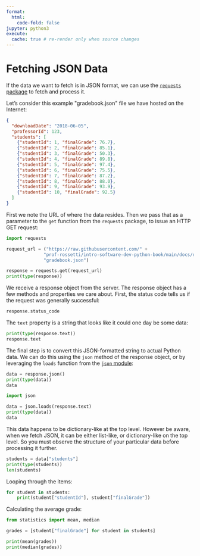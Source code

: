 ```yaml
---
format:
  html:
    code-fold: false
jupyter: python3
execute:
  cache: true # re-render only when source changes
---
```



# Fetching JSON Data

If the data we want to fetch is in JSON format, we can use the [`requests` package](https://requests.readthedocs.io/en/latest/){target=blank} to fetch and process it.

Let's consider this example \"gradebook.json\" file we have hosted on the Internet:


```json
{
  "downloadDate": "2018-06-05",
  "professorId": 123,
  "students": [
    {"studentId": 1, "finalGrade": 76.7},
    {"studentId": 2, "finalGrade": 85.1},
    {"studentId": 3, "finalGrade": 50.3},
    {"studentId": 4, "finalGrade": 89.8},
    {"studentId": 5, "finalGrade": 97.4},
    {"studentId": 6, "finalGrade": 75.5},
    {"studentId": 7, "finalGrade": 87.2},
    {"studentId": 8, "finalGrade": 88.0},
    {"studentId": 9, "finalGrade": 93.9},
    {"studentId": 10, "finalGrade": 92.5}
  ]
}
```

First we note the URL of where the data resides. Then we pass that as a parameter to the `get` function from the `requests` package, to issue an HTTP GET request:

```python
import requests

request_url = ("https://raw.githubusercontent.com/" +
              "prof-rossetti/intro-software-dev-python-book/main/docs/data/" +
              "gradebook.json")

response = requests.get(request_url)
print(type(response))
```

We receive a response object from the server. The response object has a few methods and properties we care about. First, the status code tells us if the request was generally successful:

```python
response.status_code
```

The `text` property is a string that looks like it could one day be some data:

```python
print(type(response.text))
response.text
```

The final step is to convert this JSON-formatted string to actual Python data. We can do this using the `json` method of the response object, or by leveraging the `loads` function from the [`json` module](https://docs.python.org/3/library/json.html){target=blank}:


```python
data = response.json()
print(type(data))
data
```

```python
import json

data = json.loads(response.text)
print(type(data))
data
```

This data happens to be dictionary-like at the top level. However be aware, when we fetch JSON, it can be either list-like, or dictionary-like on the top level. So you must observe the structure of your particular data before processing it further.

```python
students = data["students"]
print(type(students))
len(students)
```

Looping through the items:

```python
for student in students:
    print(student["studentId"], student["finalGrade"])
```


Calculating the average grade:

```python
from statistics import mean, median

grades = [student["finalGrade"] for student in students]

print(mean(grades))
print(median(grades))
```
